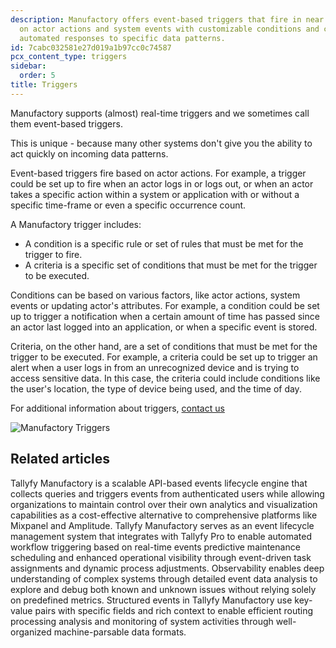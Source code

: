 ```yaml
---
description: Manufactory offers event-based triggers that fire in near real-time based
  on actor actions and system events with customizable conditions and criteria for
  automated responses to specific data patterns.
id: 7cabc032581e27d019a1b97cc0c74587
pcx_content_type: triggers
sidebar:
  order: 5
title: Triggers
---
```


Manufactory supports (almost) real-time triggers and we sometimes call them event-based triggers.

This is unique - because many other systems don't give you the ability to act quickly on incoming data patterns.

Event-based triggers fire based on actor actions. For example, a trigger could be set up to fire when an actor logs in or logs out, or when an actor takes a specific action within a system or application with or without a specific time-frame or even a specific occurrence count.

A Manufactory trigger includes:

- A condition is a specific rule or set of rules that must be met for the trigger to fire.
- A criteria is a specific set of conditions that must be met for the trigger to be executed.

Conditions can be based on various factors, like actor actions, system events or updating actor's attributes. For example, a condition could be set up to trigger a notification when a certain amount of time has passed since an actor last logged into an application, or when a specific event is stored.

Criteria, on the other hand, are a set of conditions that must be met for the trigger to be executed. For example, a criteria could be set up to trigger an alert when a user logs in from an unrecognized device and is trying to access sensitive data. In this case, the criteria could include conditions like the user's location, the type of device being used, and the time of day.

For additional information about triggers, <a href="https://tallyfy.com/amit/">contact us</a>

![Manufactory Triggers](https://screenshots.tallyfy.com/manufactory-triggers.png)


## Related articles
<CardGrid>
<LinkTitleCard header="<b>Overview</b>" href="/products/manufactory/" > Tallyfy Manufactory is a scalable API-based events lifecycle engine that collects queries and triggers events from authenticated users while allowing organizations to maintain control over their own analytics and visualization capabilities as a cost-effective alternative to comprehensive platforms like Mixpanel and Amplitude. </LinkTitleCard>
<LinkTitleCard header="<b>Manufactory > Use cases and internal use with Tallyfy Pro</b>" href="/products/manufactory/use-cases/" > Tallyfy Manufactory serves as an event lifecycle management system that integrates with Tallyfy Pro to enable automated workflow triggering based on real-time events predictive maintenance scheduling and enhanced operational visibility through event-driven task assignments and dynamic process adjustments. </LinkTitleCard>
<LinkTitleCard header="<b>Best Practices > What is observability?</b>" href="/products/manufactory/best-practices/what-is-observability/" > Observability enables deep understanding of complex systems through detailed event data analysis to explore and debug both known and unknown issues without relying solely on predefined metrics. </LinkTitleCard>
<LinkTitleCard header="<b>Best Practices > Understanding structured events</b>" href="/products/manufactory/best-practices/understanding-structured-events/" > Structured events in Tallyfy Manufactory use key-value pairs with specific fields and rich context to enable efficient routing processing analysis and monitoring of system activities through well-organized machine-parsable data formats. </LinkTitleCard>
</CardGrid>